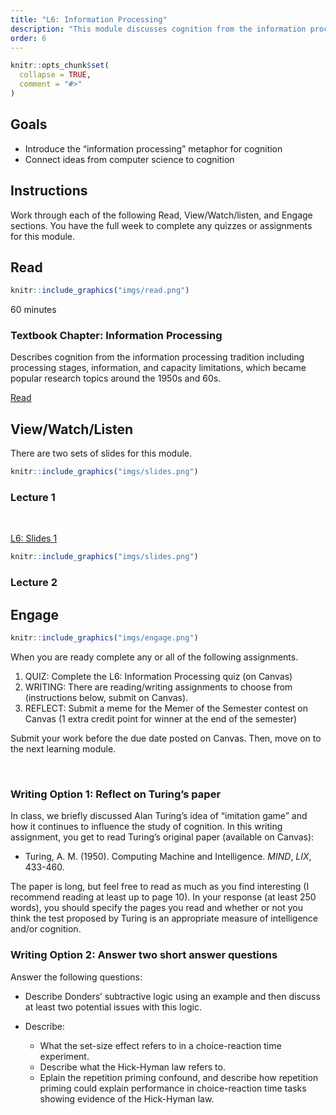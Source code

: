 ```yaml
---
title: "L6: Information Processing"
description: "This module discusses cognition from the information processing tradition including processing stages, information, and capacity limitations, which became popular research topics around the 1950s and 60s."
order: 6
---
```


```r
knitr::opts_chunk$set(
  collapse = TRUE,
  comment = "#>"
)
```

## Goals

- Introduce the "information processing" metaphor for cognition
- Connect ideas from computer science to cognition


## Instructions 

Work through each of the following Read, View/Watch/listen, and Engage sections. You have the full week to complete any quizzes or assignments for this module.

## Read 

:::::{.card .border .border-2 .border-info .mb-3}
:::: {.grid .g-0}
::: {.g-col-3}
:::: {.card-body}

```r
knitr::include_graphics("imgs/read.png")
```

60 minutes

::::
:::

::: {.g-col-9}
:::: {.card-body}

### Textbook Chapter: Information Processing
Describes cognition from the information processing tradition including processing stages, information, and capacity limitations, which became popular research topics around the 1950s and 60s.

<a class="btn btn-outline-info" href="https://teaching-me.github.io/cognition/textbook/C7_Information_Processing.html" role="button">Read</a>
::::
:::
::::
:::::


## View/Watch/Listen {.mt-5}

There are two sets of slides for this module.

:::::{.card .border .border-2 .border-info .mb-3}
:::: {.grid .g-0}
::: {.g-col-3}
:::: {.card-body}

```r
knitr::include_graphics("imgs/slides.png")
```

::::
:::

::: {.g-col-9}
:::: {.card-body}
### Lecture 1
<br>

<a class="btn btn-outline-info" href="../../slides/L6_information_processing_1.pdf" role="button" target="_blank">L6: Slides 1</a>
::::
:::
::::
:::::

:::::{.card .border .border-2 .border-info .mb-3}
:::: {.grid .g-0}
::: {.g-col-3}
:::: {.card-body}

```r
knitr::include_graphics("imgs/slides.png")
```



::::
:::

::: {.g-col-9}
:::: {.card-body}
### Lecture 2
<!--
<a class="btn btn-outline-info" href="https://teaching-cognition.github.io/cognition/slides/L6_information_2.pdf" role="button">Slides</a>
!-->
::::
:::
::::
:::::

## Engage {.mt-5}

:::::{.card .border .border-2 .border-info}
:::: {.grid .g-0}
::: {.g-col-3}
:::: {.card-body}

```r
knitr::include_graphics("imgs/engage.png")
```


::::
:::

::: {.g-col-9}
:::: {.card-body}

When you are ready complete any or all of the following assignments.

1. QUIZ: Complete the L6: Information Processing quiz (on Canvas)
2. WRITING: There are reading/writing assignments to choose from (instructions below, submit on Canvas).
3. REFLECT: Submit a meme for the Memer of the Semester contest on Canvas (1 extra credit point for winner at the end of the semester)

Submit your work before the due date posted on Canvas. Then, move on to the next learning module.
::::
:::
::::
:::::

<br>


### Writing Option 1: Reflect on Turing's paper 

In class, we briefly discussed Alan Turing's idea of "imitation game" and how it continues to influence the study of cognition. In this writing assignment, you get to read Turing's original paper (available on Canvas):

- Turing, A. M. (1950). Computing Machine and Intelligence. *MIND*, *LIX*, 433-460. 

The paper is long, but feel free to read as much as you find interesting (I recommend reading at least up to page 10). In your response (at least 250 words), you should specify the pages you read and whether or not you think the test proposed by Turing is an appropriate measure of intelligence and/or cognition.

### Writing Option 2: Answer two short answer questions

Answer the following questions:

- Describe Donders’ subtractive logic using an example and then discuss at least two potential issues with this logic.

- Describe: 

  - What the set-size effect refers to in a choice-reaction time experiment.
  - Describe what the Hick-Hyman law refers to.
  - Eplain the repetition priming confound, and describe how repetition priming could explain performance in choice-reaction time tasks showing evidence of the Hick-Hyman law. 

